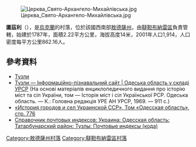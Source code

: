 [[Image:Церква_Свято-Архангело-Михайлівська.jpg|right]]

{{coord|45|51|56|N|30|5|33|E|scale:30000|display=title}}

'''圖茲利'''（{{lang-uk|Тузли}}），是[[烏克蘭|烏克蘭]]的村落，位於該國西南部[[敖德薩州|敖德薩州]]，由[[韃靼布納雷區|韃靼布納雷區]]負責管轄，始建於1787年，面積2.22平方公里，海拔高度14米，2001年人口1,914，人口密度每平方公里862.16人。

==參考資料==
*[http://gska2.rada.gov.ua/pls/z7502/A005?rdat1=02.06.2010&rf7571=23334 Тузли]{{dead link|date=2017年12月 |bot=InternetArchiveBot |fix-attempted=yes }}
* [http://imsu-odesa.com/mista-i-sela-odeskoi-oblasti/tatarbunarskyj-rajon/tuzly.html Тузли — Інформаційно-пізнавальний сайт | Одеська область у складі УРСР] {{Wayback|url=http://imsu-odesa.com/mista-i-sela-odeskoi-oblasti/tatarbunarskyj-rajon/tuzly.html |date=20200901052944 }} (На основі матеріалів енциклопедичного видання про історію міст та сіл України, том — Історія міст і сіл Української РСР. Одеська область. — К.: Головна редакція УРЕ АН УРСР, 1969. — 911 с.)
* [https://web.archive.org/web/20120527035629/http://www.igsu.org.ua/Odesskaja.obl/Tatarbunarskij.rajon/Tuzly.html «История городов и сел Украинской ССР», Том «Одесская область», стр. 776]
* [http://www.catalogue.biz.ua/rus/guides/guide_index/1/16/358/9135/ Справочник почтовых индексов: Украина: Одесская область: Татарбунарский район: Тузлы: Почтовые индексы (кода)]{{dead link|date=2017年12月 |bot=InternetArchiveBot |fix-attempted=yes }}

{{DEFAULTSORT:Тузли}}
[[Category:敖德薩州村落|Category:敖德薩州村落]]
[[Category:韃靼布納雷區村落|Category:韃靼布納雷區村落]]


{{Odessa-geo-stub}}